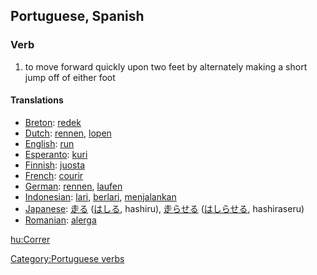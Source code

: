 ==Portuguese, Spanish==
===Verb===
#  to move forward quickly upon two feet by alternately making a short jump off of either foot

====Translations====
*[[Breton]]: [[redek]]
*[[Dutch]]: [[rennen]], [[lopen]]
*[[English]]: [[run]]
*[[Esperanto]]: [[kuri]]
*[[Finnish]]: [[juosta]]
*[[French]]: [[courir]]
*[[German]]: [[rennen]], [[laufen]]
*[[Indonesian]]: [[lari]], [[lari|berlari]], [[jalan|menjalankan]]
*[[Japanese]]: [[走る]] ([[はしる]], hashiru), [[走らせる]] ([[はしらせる]], hashiraseru)
*[[Romanian]]: [[alerga]]

[[Category:Portuguese verbs]]

[[hu:Correr]]